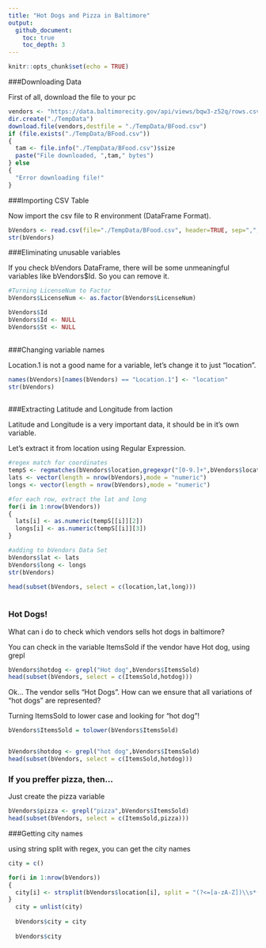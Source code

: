 ---
title: "Hot Dogs and Pizza in Baltimore"
output:   
  github_document:
    toc: true
    toc_depth: 3
---

```{r setup, include=FALSE}
knitr::opts_chunk$set(echo = TRUE)
```

###Downloading Data

  First of all, download the file to your pc

```{r}
vendors <- "https://data.baltimorecity.gov/api/views/bqw3-z52q/rows.csv?accessType=DOWNLOAD"
dir.create("./TempData")
download.file(vendors,destfile = "./TempData/BFood.csv")
if (file.exists("./TempData/BFood.csv"))
{
  tam <- file.info("./TempData/BFood.csv")$size
  paste("File downloaded, ",tam," bytes")
} else
{
  "Error downloading file!"
}
```

###Importing CSV Table
  
  Now import the csv file to R environment (DataFrame Format).

```{r}
bVendors <- read.csv(file="./TempData/BFood.csv", header=TRUE, sep=",", stringsAsFactors=FALSE)
str(bVendors)
```

###Eliminating unusable variables

  If you check bVendors DataFrame, there will be some unmeaningful variables like bVendors$Id. So you can remove it.

```{r}  
#Turning LicenseNum to Factor
bVendors$LicenseNum <- as.factor(bVendors$LicenseNum)

bVendors$Id
bVendors$Id <- NULL
bVendors$St <- NULL
  
```

###Changing variable names
  
  Location.1 is not a good name for a variable, let's change it to just "location".
  
```{r} 

names(bVendors)[names(bVendors) == "Location.1"] <- "location"
str(bVendors)
   
```

###Extracting Latitude and Longitude from laction

  Latitude and Longitude is a very important data, it should be in it's own variable.
  
  Let's extract it from location using Regular Expression.
  
```{r} 
#regex match for coordinates
tempS <- regmatches(bVendors$location,gregexpr("[0-9.]+",bVendors$location))
lats <- vector(length = nrow(bVendors),mode = "numeric")
longs <- vector(length = nrow(bVendors),mode = "numeric")

#for each row, extract the lat and long
for(i in 1:nrow(bVendors)) 
{
  lats[i] <- as.numeric(tempS[[i]][2])
  longs[i] <- as.numeric(tempS[[i]][3])
}

#adding to bVendors Data Set
bVendors$lat <- lats
bVendors$long <- longs
str(bVendors)

head(subset(bVendors, select = c(location,lat,long)))
  
```

### Hot Dogs!

  What can i do to check which vendors sells hot dogs in baltimore?
  
  You can check in the variable ItemsSold if the vendor have Hot dog, using grepl
  
```{r}
bVendors$hotdog <- grepl("Hot dog",bVendors$ItemsSold)
head(subset(bVendors, select = c(ItemsSold,hotdog)))
```

  Ok... 
  The vendor sells "Hot Dogs".
  How can we ensure that all variations of "hot dogs" are represented?
  
  Turning ItemsSold to lower case and looking for "hot dog"!
  
  
```{r}
bVendors$ItemsSold = tolower(bVendors$ItemsSold)


bVendors$hotdog <- grepl("hot dog",bVendors$ItemsSold)
head(subset(bVendors, select = c(ItemsSold,hotdog)))
```

### If you preffer pizza, then...

Just create the pizza variable

```{r}
bVendors$pizza <- grepl("pizza",bVendors$ItemsSold)
head(subset(bVendors, select = c(ItemsSold,pizza)))

```

###Getting city names

using string split with regex, you can get the city names

```{r}
city = c()

for(i in 1:nrow(bVendors)) 
{
  city[i] <- strsplit(bVendors$location[i], split = "(?<=[a-zA-Z])\\s*(?=[0-9])", perl = TRUE)[[1]][1]
}
  city = unlist(city)
  
  bVendors$city = city
  
  bVendors$city
```
